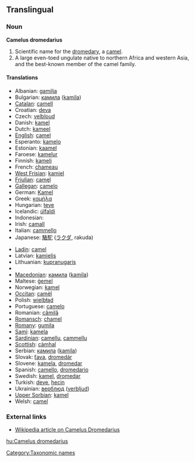 ==Translingual==

===Noun===
'''Camelus dromedarius'''

# Scientific name for the [[dromedary]], a [[camel]].
# A large even-toed ungulate native to northern Africa and western Asia, and the best-known member of the camel family.

====Translations====
{{top}}
* Albanian: [[gamilja]]
* Bulgarian: [[камила]] ([[kamila]])
* [[Catalan]]: [[camell]]
* Croatian: [[deva]]
* Czech: [[velbloud]]
* Danish: [[kamel]]
* Dutch: [[kameel]] {{m}}
* [[English]]: [[camel]]
* Esperanto: [[kamelo]]
* Estonian: [[kaamel]]
* Faroese: [[kamelur]]
* Finnish: [[kameli]]
* French: [[chameau]] {{m}}
* [[West Frisian]]: [[kamiel]]
* [[Friulian]]: [[camęl]]
* [[Gallegan]]: [[camelo]]
* German: [[Kamel]] {{n}}
* Greek: [[καμήλα]] '' ''
* Hungarian: [[teve]]
* Icelandic: [[úlfaldi]]
* Indonesian: [[]]
* Irish: [[camall]]
* Italian: [[cammello]] {{m}}
* Japanese: [[駱駝]] ([[ラクダ]], rakuda)
{{mid}}
* [[Ladin]]: [[camel]]
* Latvian: [[kamielis]]
* Lithuanian: [[kupranugaris]]
* {{trreq|Lower Sorbian}}
* [[Macedonian]]: [[камила]] ([[kamila]])
* Maltese: [[ġemel]]
* Norwegian: [[kamel]]
* [[Occitan]]: [[camèl]]
* Polish: [[wielbłąd]] '' ''
* Portuguese: [[camelo]]
* Romanian: [[cămilă]]
* [[Romansch]]: [[chamel]]
* [[Romany]]: [[gumila]] {{f}}
* [[Sami]]: [[kamela]]
* [[Sardinian]]: [[camellu]], [[cammellu]]
* [[Scottish]]: [[càmhal]]
* Serbian: [[камила]] ([[kamila]])
* Slovak: [[ťava]], [[dromedár]]
* Slovene: [[kamela]], [[dromedar]]
* Spanish: [[camello]], [[dromedario]] '' ''
* Swedish: [[kamel]], [[dromedar]]
* Turkish: [[deve]], [[hecin]]
* Ukrainian: [[верблюд]] ([[verbljud]])
* [[Upper Sorbian]]: [[kamel]]
* Welsh: [[camel]]
{{bottom}}

===External links===
* [[w:dromedary|Wikipedia article on Camelus Dromedarius]]

[[Category:Taxonomic names]]

[[hu:Camelus dromedarius]]